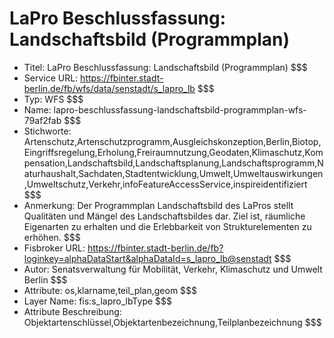 # LaPro Beschlussfassung: Landschaftsbild (Programmplan)
- Titel: LaPro Beschlussfassung: Landschaftsbild (Programmplan) $$$
- Service URL: https://fbinter.stadt-berlin.de/fb/wfs/data/senstadt/s_lapro_lb $$$
- Typ: WFS $$$
- Name: lapro-beschlussfassung-landschaftsbild-programmplan-wfs-79af2fab $$$
- Stichworte: Artenschutz,Artenschutzprogramm,Ausgleichskonzeption,Berlin,Biotop,Eingriffsregelung,Erholung,Freiraumnutzung,Geodaten,Klimaschutz,Kompensation,Landschaftsbild,Landschaftsplanung,Landschaftsprogramm,Naturhaushalt,Sachdaten,Stadtentwicklung,Umwelt,Umweltauswirkungen,Umweltschutz,Verkehr,infoFeatureAccessService,inspireidentifiziert $$$
- Anmerkung: Der Programmplan Landschaftsbild des LaPros stellt Qualitäten und Mängel des Landschaftsbildes dar. Ziel ist, räumliche Eigenarten zu erhalten und die Erlebbarkeit von Strukturelementen zu erhöhen. $$$
- Fisbroker URL: https://fbinter.stadt-berlin.de/fb?loginkey=alphaDataStart&alphaDataId=s_lapro_lb@senstadt $$$
- Autor: Senatsverwaltung für Mobilität, Verkehr, Klimaschutz und Umwelt Berlin $$$
- Attribute: os,klarname,teil_plan,geom $$$
- Layer Name: fis:s_lapro_lbType $$$
- Attribute Beschreibung: Objektartenschlüssel,Objektartenbezeichnung,Teilplanbezeichnung $$$
